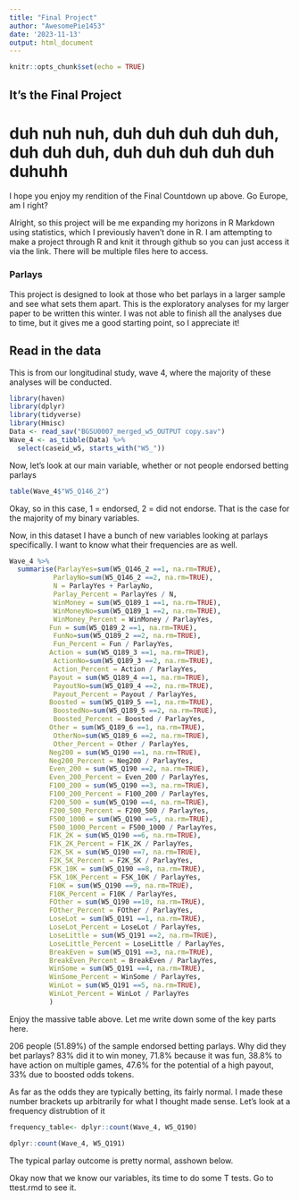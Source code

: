 ```yaml
---
title: "Final Project"
author: "AwesomePie1453"
date: '2023-11-13'
output: html_document
---
```


```r
knitr::opts_chunk$set(echo = TRUE)
```

## It's the Final Project

# duh nuh nuh, duh duh duh duh duh, duh duh duh, duh duh duh duh duh duhuhh

I hope you enjoy my rendition of the Final Countdown up above. Go Europe, am I right?

Alright, so this project will be me expanding my horizons in R Markdown using statistics, which I previously haven't done in R. I am attempting to make a project through R and knit it through github so you can just access it via the link. There will be multiple files here to access.


### Parlays

This project is designed to look at those who bet parlays in a larger sample and see what sets them apart. This is the exploratory analyses for my larger paper to be written this winter. I was not able to finish all the analyses due to time, but it gives me a good starting point, so I appreciate it! 

## Read in the data

This is from our longitudinal study, wave 4, where the majority of these analyses will be conducted.

```r
library(haven)
library(dplyr)
library(tidyverse)
library(Hmisc)
Data <- read_sav("BGSU0007_merged_w5_OUTPUT copy.sav")
Wave_4 <- as_tibble(Data) %>%
  select(caseid_w5, starts_with("W5_"))
```

Now, let's look at our main variable, whether or not people endorsed betting parlays

```r
table(Wave_4$"W5_Q146_2")
```
Okay, so in this case, 1 = endorsed, 2 = did not endorse. That is the case for the majority of my binary variables. 

Now, in this dataset I have a bunch of new variables looking at parlays specifically. I want to know what their frequencies are as well. 

```r
Wave_4 %>%
  summarise(ParlayYes=sum(W5_Q146_2 ==1, na.rm=TRUE),
           ParlayNo=sum(W5_Q146_2 ==2, na.rm=TRUE),
           N = ParlayYes + ParlayNo,
           Parlay_Percent = ParlayYes / N,
           WinMoney = sum(W5_Q189_1 ==1, na.rm=TRUE),
           WinMoneyNo=sum(W5_Q189_1 ==2, na.rm=TRUE),
           WinMoney_Percent = WinMoney / ParlayYes,
          Fun = sum(W5_Q189_2 ==1, na.rm=TRUE),
           FunNo=sum(W5_Q189_2 ==2, na.rm=TRUE),
           Fun_Percent = Fun / ParlayYes,
          Action = sum(W5_Q189_3 ==1, na.rm=TRUE),
           ActionNo=sum(W5_Q189_3 ==2, na.rm=TRUE),
           Action_Percent = Action / ParlayYes,
          Payout = sum(W5_Q189_4 ==1, na.rm=TRUE),
           PayoutNo=sum(W5_Q189_4 ==2, na.rm=TRUE),
           Payout_Percent = Payout / ParlayYes,
          Boosted = sum(W5_Q189_5 ==1, na.rm=TRUE),
           BoostedNo=sum(W5_Q189_5 ==2, na.rm=TRUE),
           Boosted_Percent = Boosted / ParlayYes,
          Other = sum(W5_Q189_6 ==1, na.rm=TRUE),
           OtherNo=sum(W5_Q189_6 ==2, na.rm=TRUE),
           Other_Percent = Other / ParlayYes,
          Neg200 = sum(W5_Q190 ==1, na.rm=TRUE),
          Neg200_Percent = Neg200 / ParlayYes,
          Even_200 = sum(W5_Q190 ==2, na.rm=TRUE),
          Even_200_Percent = Even_200 / ParlayYes,
          F100_200 = sum(W5_Q190 ==3, na.rm=TRUE),
          F100_200_Percent = F100_200 / ParlayYes,
          F200_500 = sum(W5_Q190 ==4, na.rm=TRUE),
          F200_500_Percent = F200_500 / ParlayYes,
          F500_1000 = sum(W5_Q190 ==5, na.rm=TRUE),
          F500_1000_Percent = F500_1000 / ParlayYes,
          F1K_2K = sum(W5_Q190 ==6, na.rm=TRUE),
          F1K_2K_Percent = F1K_2K / ParlayYes,
          F2K_5K = sum(W5_Q190 ==7, na.rm=TRUE),
          F2K_5K_Percent = F2K_5K / ParlayYes,
          F5K_10K = sum(W5_Q190 ==8, na.rm=TRUE),
          F5K_10K_Percent = F5K_10K / ParlayYes,
          F10K = sum(W5_Q190 ==9, na.rm=TRUE),
          F10K_Percent = F10K / ParlayYes,
          FOther = sum(W5_Q190 ==10, na.rm=TRUE),
          FOther_Percent = FOther / ParlayYes,
          LoseLot = sum(W5_Q191 ==1, na.rm=TRUE),
          LoseLot_Percent = LoseLot / ParlayYes,
          LoseLittle = sum(W5_Q191 ==2, na.rm=TRUE),
          LoseLittle_Percent = LoseLittle / ParlayYes,
          BreakEven = sum(W5_Q191 ==3, na.rm=TRUE),
          BreakEven_Percent = BreakEven / ParlayYes,
          WinSome = sum(W5_Q191 ==4, na.rm=TRUE),
          WinSome_Percent = WinSome / ParlayYes,
          WinLot = sum(W5_Q191 ==5, na.rm=TRUE),
          WinLot_Percent = WinLot / ParlayYes
          )
```

Enjoy the massive table above. Let me write down some of the key parts here.

206 people (51.89%) of the sample endorsed betting parlays. Why did they bet parlays? 83% did it to win money, 71.8% because it was fun, 38.8% to have action on multiple games, 47.6% for the potential of a high payout, 33% due to boosted odds tokens.

As far as the odds they are typically betting, its fairly normal. I made these number brackets up arbitrarily for what I thought made sense. Let's look at a frequency distrubtion of it

```r
frequency_table<- dplyr::count(Wave_4, W5_Q190)
```



```r
dplyr::count(Wave_4, W5_Q191)
```
The typical parlay outcome is pretty normal, asshown below.


Okay now that we know our variables, its time to do some T tests. Go to ttest.rmd to see it.


